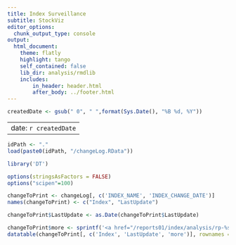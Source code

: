 ```yaml
---
title: Index Surveillance
subtitle: StockViz
editor_options:
  chunk_output_type: console
output: 
  html_document:
    theme: flatly
    highlight: tango
    self_contained: false
    lib_dir: analysis/rmdlib
    includes:
        in_header: header.html
        after_body: ../footer.html
---
```


```r

createdDate <- gsub(" 0", " ",format(Sys.Date(), "%B %d, %Y"))

```

---
date: `r createdDate`
---

```r
idPath <- "."
load(paste0(idPath, "/changeLog.RData"))

library('DT')

options(stringsAsFactors = FALSE)
options("scipen"=100)

```

```r

changeToPrint <- changeLog[, c('INDEX_NAME', 'INDEX_CHANGE_DATE')]
names(changeToPrint) <- c("Index", "LastUpdate")

changeToPrint$LastUpdate <- as.Date(changeToPrint$LastUpdate)

changeToPrint$more <- sprintf('<a href="/reports01/index/analysis/rp-%s.html" target="_blank">>>></a>', changeLog$INAME)
datatable(changeToPrint[, c('Index', 'LastUpdate', 'more')], rownames = F, escape = c(rep(T, ncol(changeToPrint)-1), F), class = 'cell-border stripe', filter='none', options = list(dom = 't', pageLength = nrow(changeToPrint)))

```
